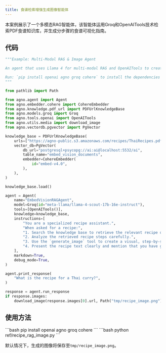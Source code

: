 ```yaml
---
title: 食谱检索增强生成图像智能体
---
```

本案例展示了一个多模态RAG智能体，该智能体运用Groq和OpenAITools技术检索PDF食谱知识库，并生成分步骤的食谱可视化指南。

## 代码

```python ref/recipe_rag_image.py
"""Example: Multi-Modal RAG & Image Agent

An agent that uses Llama 4 for multi-modal RAG and OpenAITools to create a visual, step-by-step image manual for a recipe.

Run: `pip install openai agno groq cohere` to install the dependencies
"""

from pathlib import Path

from agno.agent import Agent
from agno.embedder.cohere import CohereEmbedder
from agno.knowledge.pdf_url import PDFUrlKnowledgeBase
from agno.models.groq import Groq
from agno.tools.openai import OpenAITools
from agno.utils.media import download_image
from agno.vectordb.pgvector import PgVector

knowledge_base = PDFUrlKnowledgeBase(
    urls=["https://agno-public.s3.amazonaws.com/recipes/ThaiRecipes.pdf"],
    vector_db=PgVector(
        db_url="postgresql+psycopg://ai:ai@localhost:5532/ai",
        table_name="embed_vision_documents",
        embedder=CohereEmbedder(
            id="embed-v4.0",
        ),
    ),
)

knowledge_base.load()

agent = Agent(
    name="EmbedVisionRAGAgent",
    model=Groq(id="meta-llama/llama-4-scout-17b-16e-instruct"),
    tools=[OpenAITools()],
    knowledge=knowledge_base,
    instructions=[
        "You are a specialized recipe assistant.",
        "When asked for a recipe:",
        "1. Search the knowledge base to retrieve the relevant recipe details.",
        "2. Analyze the retrieved recipe steps carefully.",
        "3. Use the `generate_image` tool to create a visual, step-by-step image manual for the recipe.",
        "4. Present the recipe text clearly and mention that you have generated an accompanying image manual. Add instructions while generating the image.",
    ],
    markdown=True,
    debug_mode=True,
)

agent.print_response(
    "What is the recipe for a Thai curry?",
)

response = agent.run_response
if response.images:
    download_image(response.images[0].url, Path("tmp/recipe_image.png"))
```

## 使用方法

<Steps>
  <Step title="安装依赖项">
    ```bash
    pip install openai agno groq cohere
    ```
  </Step>

  <Step title="运行示例">
    ```bash
    python ref/recipe_rag_image.py
    ```
  </Step>
</Steps>

默认情况下，生成的图像将保存至`tmp/recipe_image.png`。